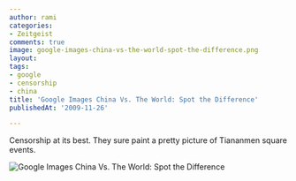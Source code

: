 ```yaml
---
author: rami
categories:
- Zeitgeist
comments: true
image: google-images-china-vs-the-world-spot-the-difference.png
layout: 
tags:
- google
- censorship
- china
title: 'Google Images China Vs. The World: Spot the Difference'
publishedAt: '2009-11-26'

---
```


Censorship at its best. They sure paint a pretty picture of Tiananmen square events.

![Google Images China Vs. The World: Spot the Difference](/assets/images/content/zeitgeist/google-images-china-vs-the-world-spot-the-difference.png)
